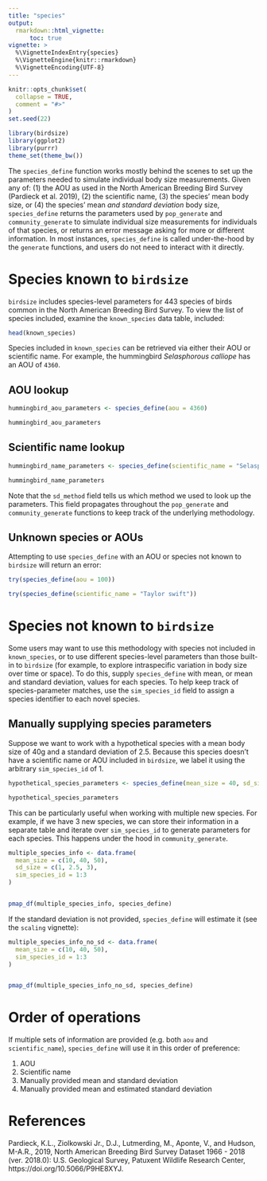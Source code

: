 ```yaml
---
title: "species"
output: 
  rmarkdown::html_vignette:
      toc: true
vignette: >
  %\VignetteIndexEntry{species}
  %\VignetteEngine{knitr::rmarkdown}
  %\VignetteEncoding{UTF-8}
---
```


```r
knitr::opts_chunk$set(
  collapse = TRUE,
  comment = "#>"
)
set.seed(22)
```

```r
library(birdsize)
library(ggplot2)
library(purrr)
theme_set(theme_bw())
```

The `species_define` function works mostly behind the scenes to set up the parameters needed to simulate individual body size measurements. Given any of: (1) the AOU as used in the North American Breeding Bird Survey (Pardieck et al. 2019), (2) the scientific name, (3) the species' mean body size, or (4) the species' mean _and standard deviation_ body size, `species_define` returns the parameters used by `pop_generate` and `community_generate` to simulate individual size measurements for individuals of that species, or returns an error message asking for more or different information. In most instances, `species_define` is called under-the-hood by the `generate` functions, and users do not need to interact with it directly. 

# Species known to `birdsize`

`birdsize` includes species-level parameters for 443 species of birds common in the North American Breeding Bird Survey. To view the list of species included, examine the `known_species` data table, included:

```r

head(known_species)

```

Species included in `known_species` can be retrieved via either their AOU or scientific name. For example, the hummingbird _Selasphorous calliope_ has an AOU of `4360`. 

## AOU lookup

```r

hummingbird_aou_parameters <- species_define(aou = 4360)

hummingbird_aou_parameters

```

## Scientific name lookup

```r

hummingbird_name_parameters <- species_define(scientific_name = "Selasphorus calliope")

hummingbird_name_parameters

```

Note that the `sd_method` field tells us which method we used to look up the parameters. This field propagates throughout the `pop_generate` and `community_generate` functions to keep track of the underlying methodology. 

## Unknown species or AOUs

Attempting to use `species_define` with an AOU or species not known to `birdsize` will return an error:

```r

try(species_define(aou = 100))

```


```r

try(species_define(scientific_name = "Taylor swift"))

```

# Species not known to `birdsize`

Some users may want to use this methodology with species not included in `known_species`, or to use different species-level parameters than those built-in to `birdsize` (for example, to explore intraspecific variation in body size over time or space). To do this, supply `species_define` with mean, or mean and standard deviation, values for each species. To help keep track of species-parameter matches, use the `sim_species_id` field to assign a species identifier to each novel species. 

## Manually supplying species parameters

Suppose we want to work with a hypothetical species with a mean body size of 40g and a standard deviation of 2.5. Because this species doesn't have a scientific name or AOU included in `birdsize`, we label it using the arbitrary `sim_species_id` of 1.

```r

hypothetical_species_parameters <- species_define(mean_size = 40, sd_size = 2.5, sim_species_id = 1)

hypothetical_species_parameters

```

This can be particularly useful when working with multiple new species. For example, if we have 3 new species, we can store their information in a separate table and iterate over `sim_species_id` to generate parameters for each species. This happens under the hood in `community_generate`.

```r

multiple_species_info <- data.frame(
  mean_size = c(10, 40, 50),
  sd_size = c(1, 2.5, 3),
  sim_species_id = 1:3
) 


pmap_df(multiple_species_info, species_define)

```

If the standard deviation is not provided, `species_define` will estimate it (see the `scaling` vignette):

```r


multiple_species_info_no_sd <- data.frame(
  mean_size = c(10, 40, 50),
  sim_species_id = 1:3
) 


pmap_df(multiple_species_info_no_sd, species_define)

```

# Order of operations

If multiple sets of information are provided (e.g. both `aou` and `scientific_name`), `species_define` will use it in this order of preference: 

1. AOU
2. Scientific name
3. Manually provided mean and standard deviation
4. Manually provided mean and estimated standard deviation


# References


Pardieck, K.L., Ziolkowski Jr., D.J., Lutmerding, M., Aponte, V., and Hudson, M-A.R., 2019, North American Breeding Bird Survey Dataset 1966 - 2018 (ver. 2018.0): U.S. Geological Survey, Patuxent Wildlife Research Center, https://doi.org/10.5066/P9HE8XYJ.
